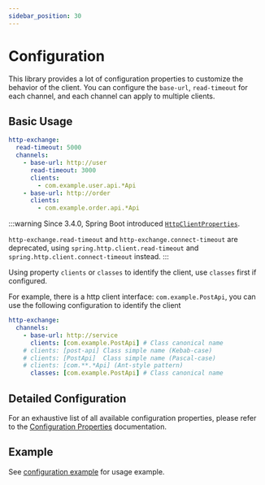 ```yaml
---
sidebar_position: 30
---
```


# Configuration

This library provides a lot of configuration properties to customize the behavior of the client.
You can configure the `base-url`, `read-timeout` for each channel, and each channel can apply to multiple clients.

## Basic Usage

```yaml title="application.yaml"
http-exchange:
  read-timeout: 5000
  channels:
    - base-url: http://user
      read-timeout: 3000
      clients:
        - com.example.user.api.*Api
    - base-url: http://order
      clients:
        - com.example.order.api.*Api
```

:::warning
Since 3.4.0,
Spring Boot introduced [`HttpClientProperties`](https://github.com/spring-projects/spring-boot/blob/8b6c80d7305c73fc699ad0f026a99fb2ecd5be3e/spring-boot-project/spring-boot-autoconfigure/src/main/java/org/springframework/boot/autoconfigure/http/client/HttpClientProperties.java).

`http-exchange.read-timeout` and `http-exchange.connect-timeout` are deprecated,
using `spring.http.client.read-timeout` and `spring.http.client.connect-timeout` instead.
:::

Using property `clients` or `classes` to identify the client, use `classes` first if configured.

For example, there is a http client interface: `com.example.PostApi`, you can use the following configuration to identify the client

```yaml title="application.yaml"
http-exchange:
  channels:
    - base-url: http://service
      clients: [com.example.PostApi] # Class canonical name
    # clients: [post-api] Class simple name (Kebab-case)
    # clients: [PostApi]  Class simple name (Pascal-case)
    # clients: [com.**.*Api] (Ant-style pattern)
      classes: [com.example.PostApi] # Class canonical name
```

## Detailed Configuration

For an exhaustive list of all available configuration properties, please refer to the [Configuration Properties](../40-configuration-properties.md) documentation.

## Example

See [configuration example](https://github.com/DanielLiu1123/httpexchange-spring-boot-starter/blob/main/httpexchange-spring-boot-autoconfigure/src/main/resources/application-http-exchange-statrer-example.yml) for usage example.
